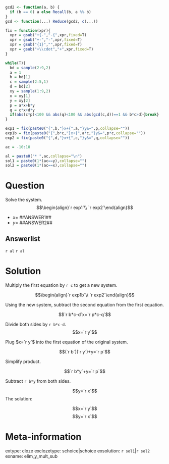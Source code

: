 ```r
gcd2 <- function(a, b) {
  if (b == 0) a else Recall(b, a %% b)
}
gcd <- function(...) Reduce(gcd2, c(...))

fix = function(xpr){
  xpr = gsub("+{-","-{",xpr,fixed=T)
  xpr = gsub("+-","-",xpr,fixed=T)
  xpr = gsub("{1}","",xpr,fixed=T)
  xpr = gsub("+\\cdot","+",xpr,fixed=T)
}

while(T){
  bd = sample(2:9,2)
  a = 1
  b = bd[1]
  c = sample(2:5,1)
  d = bd[2]
  xy = sample(1:9,2)
  x = xy[1]
  y = xy[2]
  p = a*x+b*y
  q = c*x+d*y
  if(abs(c*p)<100 && abs(q)<100 && abs(gcd(c,d))==1 && b*c>d){break}
}

exp1 = fix(paste0("{",b,"}x+{",a,"}y&=",p,collapse=""))
exp1b = fix(paste0("{",b*c,"}x+{",a*c,"}y&=",p*c,collapse=""))
exp2 = fix(paste0("{",d,"}x+{",c,"}y&=",q,collapse=""))

ac = -10:10

al = paste0("* ",ac,collapse="\n")
sol1 = paste0(1*(ac==y),collapse="")
sol2 = paste0(1*(ac==x),collapse="")

```


Question
========

Solve the system.
$$\begin{align}`r exp1`\\ `r exp2`\end{align}$$

* $x=$ ##ANSWER1##
* $y=$ ##ANSWER2##

Answerlist
--------

`r al`
`r al`


Solution
========

Multiply the first equation by `r c` to get a new system.

$$\begin{align}`r exp1b`\\ `r exp2`\end{align}$$

Using the new system, subtract the second equation from the first equation.

$$`r b*c-d`x=`r p*c-q`$$

Divide both sides by `r b*c-d`.
$$x=`r y`$$

Plug $x=`r y`$ into the first equation of the original system.

$$(`r b`)(`r y`)+y=`r p`$$

Simplify product.

$$`r b*y`+y=`r p`$$

Subtract `r b*y` from both sides.

$$y=`r x`$$
The solution:


$$x=`r y`$$
$$y=`r x`$$

Meta-information
============
extype: cloze
exclozetype: schoice|schoice
exsolution: `r sol1`|`r sol2`
exname: elim_y_mult_sub
